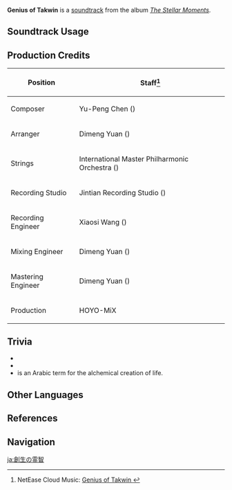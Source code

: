 {{Soundtrack Infobox
|image          = The Stellar Moments.png
|album          = The Stellar Moments
|number         = 15
|featured       =
|featured2      =
|featured3      =
|featured_disc  =
|featured_disc2 =
|featured_disc3 =
|youtube_id     = 1CGhMb8LNHw
|spotify_id     = 3NnNinDuisrXs8SqpRj8ST
|previous       = Contemplation in Snow
|next           = Qilin's Prance
}}
'''Genius of Takwin''' is a [[soundtrack]] from the album ''[[The Stellar Moments]]''.

==Soundtrack Usage==
{{Soundtrack Usage
|mediaoriginal = Character Teaser;;Albedo
|quest    = 
|location = 
|domain   = 
}}

==Production Credits==
{| class="wikitable"
! Position
! Staff<ref>NetEase Cloud Music: [https://music.163.com/#/song?id=1817406382 Genius of Takwin {{zh|创生的灵慧}}]</ref>
|-
! Composer
| Yu-Peng Chen ({{zh|陈致逸}})
|-
! Arranger
| Dimeng Yuan ({{zh|苑迪萌}})
|-
! Strings
| International Master Philharmonic Orchestra ({{zh|国际首席爱乐乐团}})
|-
! Recording Studio
| Jintian Recording Studio ({{zh|金田录音棚}})
|-
! Recording Engineer
| Xiaosi Wang ({{zh|王小四}})
|-
! Mixing Engineer
| Dimeng Yuan ({{zh|苑迪萌}})
|-
! Mastering Engineer
| Dimeng Yuan ({{zh|苑迪萌}})
|-
! Production
| HOYO-MiX
|}

==Trivia==
* {{Transclude|Contemplation in Snow|AlbedoLeitmotif|section=1}}
* {{Transclude|Rapid as Wildfires|RapidAsWildfiresLeitmotif1|section=1}}
* ''{{w|Takwin}}'' is an Arabic term for the alchemical creation of life.

==Other Languages==
{{Other Languages
|en      = Genius of Takwin
|zhs     = 创生的灵慧
|zhs_rm  = Chuàngshēng de Línghuì
|zht     = 創生的靈慧
|zht_rm  = Chuàngshēng de Línghuì
|zh_tl   = Mystic Wisdom of Creation
|ja      = 創生の霊智
|ja_rm   = Sousei no Reichi
|ja_tl   = Mystic Wisdom of Creation
|ko      = {{tt|창생|創生}}의 {{tt|천재|天才}}
|ko_rm   = Changsaeng-ui Cheonjae
|ko_tl   = Genius of Life Creation
}}

==References==
{{Reflist}}

==Navigation==
{{Soundtrack Navbox|The Stellar Moments}}

[[ja:創生の霊智]]
